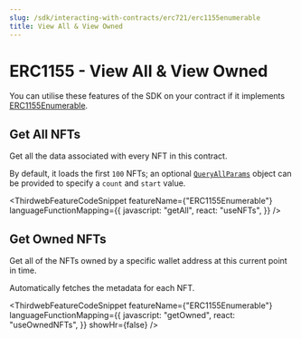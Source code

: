 ```yaml
---
slug: /sdk/interacting-with-contracts/erc721/erc1155enumerable
title: View All & View Owned
---
```



# ERC1155 - View All & View Owned

You can utilise these features of the SDK on your contract if it implements [ERC1155Enumerable](/contractkit/erc1155enumerable).

<div className="row" style={{ marginBottom: 24 }}>
  <div className="col col--12" style={{ marginTop: 8 }}>
    <QuickstartCard
      name="Learn how to implement ERC1155Enumerable in your smart contract"
      link={"/contractkit/erc1155enumerable"}
      image="/assets/icons/general.png"
    />
  </div>
</div>

## Get All NFTs

Get all the data associated with every NFT in this contract.

By default, it loads the first `100` NFTs; an optional [`QueryAllParams`](https://portal.thirdweb.com/typescript/sdk.queryallparams)
object can be provided to specify a `count` and `start` value.

<ThirdwebFeatureCodeSnippet
  featureName={"ERC1155Enumerable"}
  languageFunctionMapping={{
    javascript: "getAll",
    react: "useNFTs",
  }}
/>

## Get Owned NFTs

Get all of the NFTs owned by a specific wallet address at this current point in time.

Automatically fetches the metadata for each NFT.

<ThirdwebFeatureCodeSnippet
  featureName={"ERC1155Enumerable"}
  languageFunctionMapping={{
    javascript: "getOwned",
    react: "useOwnedNFTs",
  }}
  showHr={false}
/>
